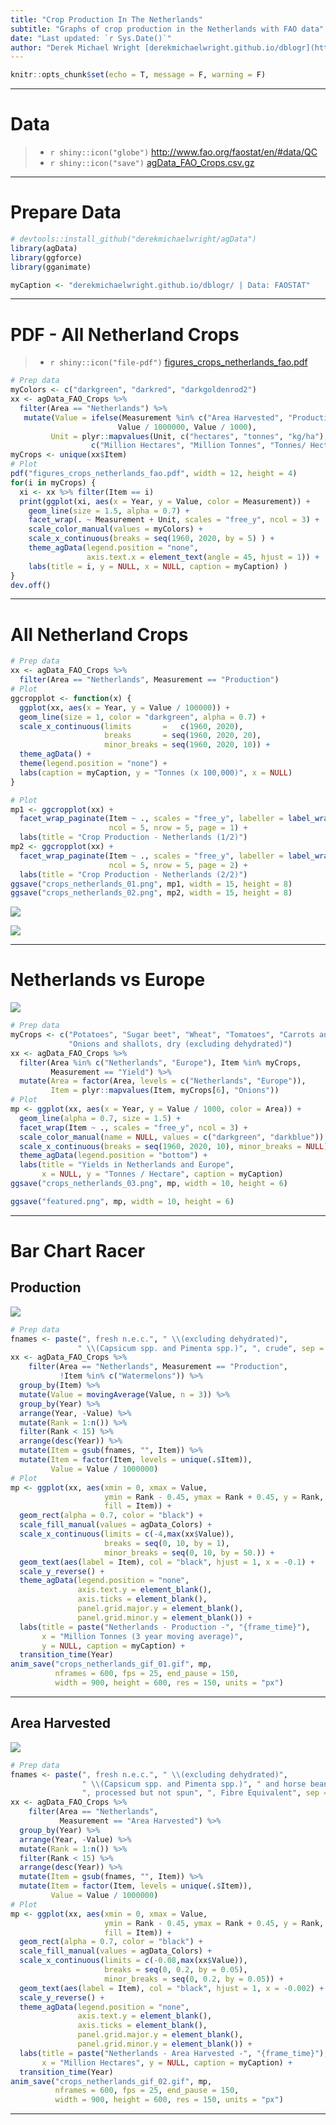 ```yaml
---
title: "Crop Production In The Netherlands"
subtitle: "Graphs of crop production in the Netherlands with FAO data"
date: "Last updated: `r Sys.Date()`"
author: "Derek Michael Wright [derekmichaelwright.github.io/dblogr](https://derekmichaelwright.github.io/dblogr/) <derek.wright@usask.ca> [github](https://github.com/derekmichaelwright/dblogr/tree/main/agdata/)crops_netherlands"
---
```


```r
knitr::opts_chunk$set(echo = T, message = F, warning = F)
```

---

# Data

> - `r shiny::icon("globe")` [http://www.fao.org/faostat/en/#data/QC](http://www.fao.org/faostat/en/#data/QC){target="_blank"}
> - `r shiny::icon("save")` [agData_FAO_Crops.csv.gz](https://github.com/derekmichaelwright/agData/raw/master/Data/agData_FAO_Crops.csv.gz)

---

# Prepare Data

```r
# devtools::install_github("derekmichaelwright/agData")
library(agData) 
library(ggforce)
library(gganimate)
```

```r
myCaption <- "derekmichaelwright.github.io/dblogr/ | Data: FAOSTAT"
```

---

# PDF - All Netherland Crops

> - `r shiny::icon("file-pdf")` [figures_crops_netherlands_fao.pdf](figures_crops_netherlands_fao.pdf)

```r
# Prep data
myColors <- c("darkgreen", "darkred", "darkgoldenrod2")
xx <- agData_FAO_Crops %>% 
  filter(Area == "Netherlands") %>%
   mutate(Value = ifelse(Measurement %in% c("Area Harvested", "Production"),
                        Value / 1000000, Value / 1000),
         Unit = plyr::mapvalues(Unit, c("hectares", "tonnes", "kg/ha"), 
                  c("Million Hectares", "Million Tonnes", "Tonnes/ Hectare")))
myCrops <- unique(xx$Item)
# Plot
pdf("figures_crops_netherlands_fao.pdf", width = 12, height = 4)
for(i in myCrops) {
  xi <- xx %>% filter(Item == i)
  print(ggplot(xi, aes(x = Year, y = Value, color = Measurement)) +
    geom_line(size = 1.5, alpha = 0.7) +
    facet_wrap(. ~ Measurement + Unit, scales = "free_y", ncol = 3) +
    scale_color_manual(values = myColors) +
    scale_x_continuous(breaks = seq(1960, 2020, by = 5) ) +
    theme_agData(legend.position = "none", 
                 axis.text.x = element_text(angle = 45, hjust = 1)) +
    labs(title = i, y = NULL, x = NULL, caption = myCaption) )
}
dev.off()
```

---

# All Netherland Crops

```r
# Prep data
xx <- agData_FAO_Crops %>% 
  filter(Area == "Netherlands", Measurement == "Production")
# Plot
ggcropplot <- function(x) {
  ggplot(xx, aes(x = Year, y = Value / 100000)) + 
  geom_line(size = 1, color = "darkgreen", alpha = 0.7) + 
  scale_x_continuous(limits       =   c(1960, 2020),
                     breaks       = seq(1960, 2020, 20), 
                     minor_breaks = seq(1960, 2020, 10)) +
  theme_agData() +
  theme(legend.position = "none") +
  labs(caption = myCaption, y = "Tonnes (x 100,000)", x = NULL)
}
```

```r
# Plot
mp1 <- ggcropplot(xx) + 
  facet_wrap_paginate(Item ~ ., scales = "free_y", labeller = label_wrap_gen(width = 45), 
                      ncol = 5, nrow = 5, page = 1) +
  labs(title = "Crop Production - Netherlands (1/2)")
mp2 <- ggcropplot(xx) +
  facet_wrap_paginate(Item ~ ., scales = "free_y", labeller = label_wrap_gen(width = 45),
                      ncol = 5, nrow = 5, page = 2) +
  labs(title = "Crop Production - Netherlands (2/2)")
ggsave("crops_netherlands_01.png", mp1, width = 15, height = 8)
ggsave("crops_netherlands_02.png", mp2, width = 15, height = 8)
```

![](crops_netherlands_01.png)

![](crops_netherlands_02.png)

---

# Netherlands vs Europe

![](crops_netherlands_03.png)

```r
# Prep data
myCrops <- c("Potatoes", "Sugar beet", "Wheat", "Tomatoes", "Carrots and turnips",
             "Onions and shallots, dry (excluding dehydrated)")
xx <- agData_FAO_Crops %>% 
  filter(Area %in% c("Netherlands", "Europe"), Item %in% myCrops,
         Measurement == "Yield") %>%
  mutate(Area = factor(Area, levels = c("Netherlands", "Europe")),
         Item = plyr::mapvalues(Item, myCrops[6], "Onions"))
# Plot
mp <- ggplot(xx, aes(x = Year, y = Value / 1000, color = Area)) +
  geom_line(alpha = 0.7, size = 1.5) +
  facet_wrap(Item ~ ., scales = "free_y", ncol = 3) + 
  scale_color_manual(name = NULL, values = c("darkgreen", "darkblue")) +
  scale_x_continuous(breaks = seq(1960, 2020, 10), minor_breaks = NULL) +
  theme_agData(legend.position = "bottom") +
  labs(title = "Yields in Netherlands and Europe",
       x = NULL, y = "Tonnes / Hectare", caption = myCaption)
ggsave("crops_netherlands_03.png", mp, width = 10, height = 6)
```

```r
ggsave("featured.png", mp, width = 10, height = 6)
```

---

# Bar Chart Racer {.tabset .tabset-pills}

## Production

![](crops_netherlands_gif_01.gif)

```r
# Prep data
fnames <- paste(", fresh n.e.c.", " \\(excluding dehydrated)",
               " \\(Capsicum spp. and Pimenta spp.)", ", crude", sep = "|")
xx <- agData_FAO_Crops %>% 
    filter(Area == "Netherlands", Measurement == "Production",
           !Item %in% c("Watermelons")) %>% 
  group_by(Item) %>%
  mutate(Value = movingAverage(Value, n = 3)) %>%
  group_by(Year) %>%
  arrange(Year, -Value) %>%
  mutate(Rank = 1:n()) %>%
  filter(Rank < 15) %>% 
  arrange(desc(Year)) %>%
  mutate(Item = gsub(fnames, "", Item)) %>%
  mutate(Item = factor(Item, levels = unique(.$Item)),
         Value = Value / 1000000)
# Plot
mp <- ggplot(xx, aes(xmin = 0, xmax = Value, 
                     ymin = Rank - 0.45, ymax = Rank + 0.45, y = Rank, 
                     fill = Item)) + 
  geom_rect(alpha = 0.7, color = "black") + 
  scale_fill_manual(values = agData_Colors) +
  scale_x_continuous(limits = c(-4,max(xx$Value)),
                     breaks = seq(0, 10, by = 1),
                     minor_breaks = seq(0, 10, by = 50.)) +
  geom_text(aes(label = Item), col = "black", hjust = 1, x = -0.1) +
  scale_y_reverse() +
  theme_agData(legend.position = "none",
               axis.text.y = element_blank(), 
               axis.ticks = element_blank(),
               panel.grid.major.y = element_blank(),
               panel.grid.minor.y = element_blank()) + 
  labs(title = paste("Netherlands - Production -", "{frame_time}"),
       x = "Million Tonnes (3 year moving average)", 
       y = NULL, caption = myCaption) +
  transition_time(Year) 
anim_save("crops_netherlands_gif_01.gif", mp,
          nframes = 600, fps = 25, end_pause = 150, 
          width = 900, height = 600, res = 150, units = "px")
```

---

## Area Harvested

![](crops_netherlands_gif_02.gif)

```r
# Prep data
fnames <- paste(", fresh n.e.c.", " \\(excluding dehydrated)",
                " \\(Capsicum spp. and Pimenta spp.)", " and horse beans",
                ", processed but not spun", ", Fibre Equivalent", sep = "|")
xx <- agData_FAO_Crops %>% 
    filter(Area == "Netherlands", 
           Measurement == "Area Harvested") %>% 
  group_by(Year) %>%
  arrange(Year, -Value) %>%
  mutate(Rank = 1:n()) %>%
  filter(Rank < 15) %>% 
  arrange(desc(Year)) %>%
  mutate(Item = gsub(fnames, "", Item)) %>%
  mutate(Item = factor(Item, levels = unique(.$Item)),
         Value = Value / 1000000)
# Plot
mp <- ggplot(xx, aes(xmin = 0, xmax = Value, 
                     ymin = Rank - 0.45, ymax = Rank + 0.45, y = Rank, 
                     fill = Item)) + 
  geom_rect(alpha = 0.7, color = "black") + 
  scale_fill_manual(values = agData_Colors) +
  scale_x_continuous(limits = c(-0.08,max(xx$Value)),
                     breaks = seq(0, 0.2, by = 0.05),
                     minor_breaks = seq(0, 0.2, by = 0.05)) +
  geom_text(aes(label = Item), col = "black", hjust = 1, x = -0.002) +
  scale_y_reverse() +
  theme_agData(legend.position = "none",
               axis.text.y = element_blank(), 
               axis.ticks = element_blank(),
               panel.grid.major.y = element_blank(),
               panel.grid.minor.y = element_blank()) + 
  labs(title = paste("Netherlands - Area Harvested -", "{frame_time}"),
       x = "Million Hectares", y = NULL, caption = myCaption) +
  transition_time(Year) 
anim_save("crops_netherlands_gif_02.gif", mp,
          nframes = 600, fps = 25, end_pause = 150, 
          width = 900, height = 600, res = 150, units = "px")
```

---
